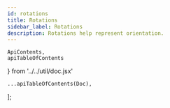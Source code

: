 ```yaml
---
id: rotations
title: Rotations
sidebar_label: Rotations
description: Rotations help represent orientation.
---
```


    ApiContents,
    apiTableOfContents
} from '../../util/doc.jsx'

    ...apiTableOfContents(Doc),
];

<ApiContents doc={Doc} />